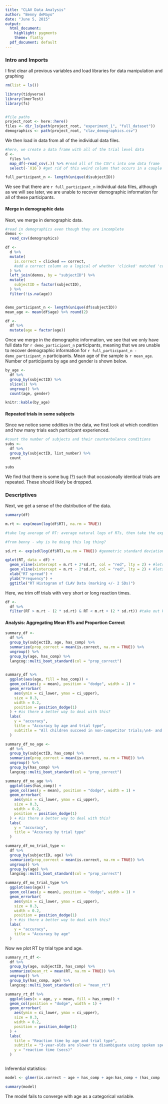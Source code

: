 ```yaml
---
title: "CLAV Data Analysis"
author: "Benny deMayo"
date: "June 5, 2015"
output:
  html_document:
    highlight: pygments
    theme: flatly
  pdf_document: default
---
```


### Intro and Imports
I first clear all previous variables and load libraries for data manipulation and graphing
```r
rm(list = ls())

library(tidyverse)
library(lmerTest)
library(fs)


#file paths
project_root <- here::here()
files <- dir_ls(path(project_root, "experiment_1", "full_dataset"))
demographics <- path(project_root, "clav_demographics.csv")
```

We then load in data from all of the individual data files. 
```r

#here, we create a data frame with all of the trial level data
d <- 
  files %>% 
  map_df(~read_csv(.)) %>% #read all of the CSV's into one data frame
  select(-`X16`) #get rid of this weird column that occurs in a couple of the csv's

full_participant_n <- length(unique(d$subjectID))

```

We see that there are `r full_participant_n` individual data files, although as we will see later, we are unable to recover demographic information for all of these participants.

#### Merge in demographic data

Next, we merge in demographic data.
```r
#read in demographics even though they are incomplete
demos <- 
  read_csv(demographics)

df <- 
  d %>% 
  mutate(
    is.correct = clicked == correct, 
    #add a correct column as a logical of whether 'clicked' matched 'correct'
  ) %>% 
  left_join(demos, by = "subjectID") %>% 
  mutate(
    subjectID = factor(subjectID),
  ) %>% 
  filter(!is.na(age))


demo_participant_n <- length(unique(df$subjectID))
mean_age <- mean(df$age) %>% round(2)

df <- 
  df %>% 
  mutate(age = factor(age))

```

Once we merge in the demographic information, we see that we only have full data for `r demo_participant_n` participants, meaning that we are unable to recover demographic information for `r full_participant_n - demo_participant_n` participants. Mean age of the sample is `r mean_age`. Number of participants by age and gender is shown below.

```r
by_age <- 
  df %>%
  group_by(subjectID) %>% 
  slice(1) %>% 
  ungroup() %>% 
  count(age, gender)

knitr::kable(by_age)

```


#### Repeated trials in some subjects

Since we notice some oddities in the data, we first look at which condition and how many trials each participant experienced.
```r
#count the number of subjects and their counterbalance conditions
subs <- 
  df %>% 
  group_by(subjectID, list_number) %>%
  count

subs
```
We find that there is some bug (?) such that occasionally identical trials are repeated. These should likely be dropped. 

### Descriptives

Next, we get a sense of the distribution of the data.
```r

summary(df)

m.rt <- exp(mean(log(df$RT), na.rm = TRUE)) 

#take log average of RT: average natural logs of RTs, then take the exponential of that

#from benny - why is he doing this log thing?

sd.rt <- exp(sd(log(df$RT),na.rm = TRUE)) #geometric standard deviation: exponentiated value of the standard deviation of the log-transformed values

qplot(RT, data = df) + 
  geom_vline(xintercept = m.rt + 2*sd.rt, col = "red", lty = 2) + #lets us view how much is spread 2 SDs above mean
  geom_vline(xintercept = m.rt - 2*sd.rt, col = "red", lty = 2) + #lets us view how much is spread 2 SDs below mean
  xlab("RT spread") +
  ylab("Frequency") +
  ggtitle("RT Histogram of CLAV Data (marking +/- 2 SDs)")
```


Here, we trim off trials with very short or long reaction times.
```r

df <- 
  df %>% 
  filter(RT > m.rt - (2 * sd.rt) & RT < m.rt + (2 * sd.rt)) #take out kids with weird RT's


```


#### Analysis: Aggregating Mean RTs and Proportion Correct

```r
summary_df <- 
  df %>% 
  group_by(subjectID, age, has_comp) %>% 
  summarize(prop_correct = mean(is.correct, na.rm = TRUE)) %>% 
  ungroup() %>% 
  group_by(age, has_comp) %>% 
  langcog::multi_boot_standard(col = "prop_correct")

 
summary_df %>% 
  ggplot(aes(age, fill = has_comp)) +
  geom_col(aes(y = mean), position = "dodge", width = 1) +
  geom_errorbar(
    aes(ymin = ci_lower, ymax = ci_upper),
    size = 0.3,
    width = 0.2,
    position = position_dodge(1)
  ) + #is there a better way to deal with this? 
  labs(
    y = "accuracy",
    title = "Accuracy by age and trial type",
    subtitle = "All children succeed in non-competitor trials;\n4- and 5-year-olds are more accurate than 3-year-olds on competitor trials"
  )

summary_df_no_age <- 
  df %>% 
  group_by(subjectID, has_comp) %>% 
  summarize(prop_correct = mean(is.correct, na.rm = TRUE)) %>% 
  ungroup() %>% 
  group_by(has_comp) %>% 
  langcog::multi_boot_standard(col = "prop_correct")

summary_df_no_age %>% 
  ggplot(aes(has_comp)) +
  geom_col(aes(y = mean), position = "dodge", width = 1) +
  geom_errorbar(
    aes(ymin = ci_lower, ymax = ci_upper),
    size = 0.3,
    width = 0.2,
    position = position_dodge(1)
  ) + #is there a better way to deal with this? 
  labs(
    y = "accuracy",
    title = "Accuracy by trial type"
  )

summary_df_no_trial_type <- 
  df %>% 
  group_by(subjectID, age) %>% 
  summarize(prop_correct = mean(is.correct, na.rm = TRUE)) %>% 
  ungroup() %>% 
  group_by(age) %>% 
  langcog::multi_boot_standard(col = "prop_correct")

summary_df_no_trial_type %>% 
  ggplot(aes(age)) +
  geom_col(aes(y = mean), position = "dodge", width = 1) +
  geom_errorbar(
    aes(ymin = ci_lower, ymax = ci_upper),
    size = 0.3,
    width = 0.2,
    position = position_dodge(1)
  ) + #is there a better way to deal with this? 
  labs(
    y = "accuracy",
    title = "Accuracy by age"
  )

```

Now we plot RT by trial type and age.
```r

summary_rt_df <- 
  df %>% 
  group_by(age, subjectID, has_comp) %>% 
  summarize(mean_rt = mean(RT, na.rm = TRUE)) %>% 
  ungroup() %>% 
  group_by(has_comp, age) %>% 
  langcog::multi_boot_standard(col = "mean_rt")

summary_rt_df %>% 
  ggplot(aes(x = age, y = mean, fill = has_comp)) +
  geom_col(position = "dodge", width = 1) +
  geom_errorbar(
    aes(ymin = ci_lower, ymax = ci_upper),
    size = 0.3,
    width = 0.2,
    position = position_dodge(1)
  ) +
  labs(
    title = "Reaction time by age and trial type",
    subtitle = "3-year-olds are slower to disambiguate using spoken speech than 4's and 5's",
    y = "reaction time (secs)"
  )



```

Inferential statistics:

```r
model <- glmer(is.correct ~ age + has_comp + age:has_comp + (has_comp | subjectID) + (1 | tar_name), data = df, family = "binomial")

summary(model)
```

The model fails to converge with age as a categorical variable.

